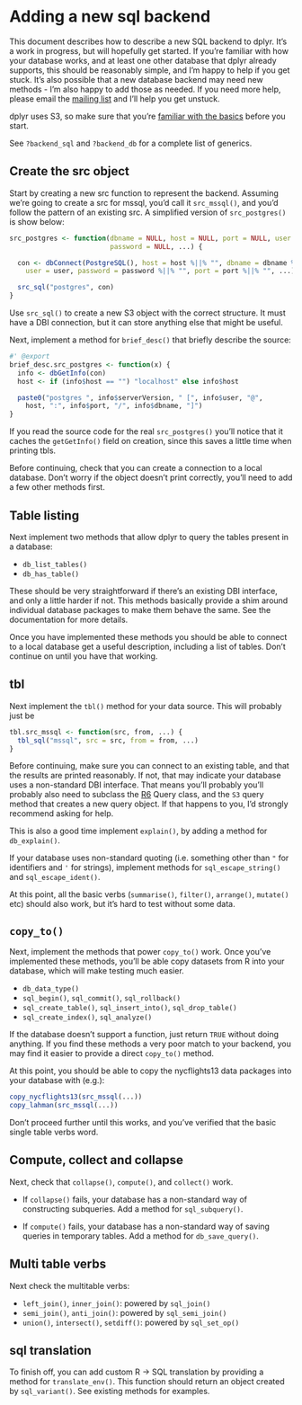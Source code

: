 <!--
%\VignetteEngine{knitr}
%\VignetteIndexEntry{Adding new database support to dplyr}
-->

# Adding a new sql backend

This document describes how to describe a new SQL backend to dplyr. It's a work in progress, but will hopefully get started. If you're familiar with how your database works, and at least one other database that dplyr already supports, this should be reasonably simple, and I'm happy to help if you get stuck.  It's also possible that a new database backend may need new methods - I'm also happy to add those as needed. If you need more help, please email the [mailing list](mailto:manipulatr@googlegroups.com) and I'll help you get unstuck.

dplyr uses S3, so make sure that you're [familiar with the basics](http://adv-r.had.co.nz/OO-essentials.html#s3) before you start.

See `?backend_sql` and `?backend_db` for a complete list of generics.

## Create the src object

Start by creating a new src function to represent the backend. Assuming we're going to create a src for mssql, you'd call it `src_mssql()`, and you'd follow the pattern of an existing src. A simplified version of `src_postgres()` is show below:

```r
src_postgres <- function(dbname = NULL, host = NULL, port = NULL, user = NULL,
                         password = NULL, ...) {

  con <- dbConnect(PostgreSQL(), host = host %||% "", dbname = dbname %||% "",
    user = user, password = password %||% "", port = port %||% "", ...)

  src_sql("postgres", con)
}
```

Use `src_sql()` to create a new S3 object with the correct structure. It must have a DBI connection, but it can store anything else that might be useful.

Next, implement a method for `brief_desc()` that briefly describe the source:

```r
#' @export
brief_desc.src_postgres <- function(x) {
  info <- dbGetInfo(con)
  host <- if (info$host == "") "localhost" else info$host

  paste0("postgres ", info$serverVersion, " [", info$user, "@",
    host, ":", info$port, "/", info$dbname, "]")
}
```

If you read the source code for the real `src_postgres()` you'll notice that it caches the `getGetInfo()` field on creation, since this saves a little time when printing tbls.

Before continuing, check that you can create a connection to a local database. Don't worry if the object doesn't print correctly, you'll need to add a few other methods first.

## Table listing

Next implement two methods that allow dplyr to query the tables present in a database:

* `db_list_tables()`
* `db_has_table()`

These should be very straightforward if there's an existing DBI interface, and only a little harder if not. This methods basically provide a shim around individual database packages to make them behave the same. See the documentation for more details.

Once you have implemented these methods you should be able to connect to a local database get a useful description, including a list of tables. Don't continue on until you have that working.

## tbl

Next implement the `tbl()` method for your data source. This will probably just be

```r
tbl.src_mssql <- function(src, from, ...) {
  tbl_sql("mssql", src = src, from = from, ...)
}
```

Before continuing, make sure you can connect to an existing table, and that the results are printed reasonably. If not, that may indicate your database uses a non-standard DBI interface. That means you'll probably you'll probably also need to subclass the [R6](http://cran.r-project.org/web/packages/R6/vignettes/Introduction.html) Query class, and the `S3` query method that creates a new query object. If that happens to you, I'd strongly recommend asking for help.

This is also a good time implement `explain()`, by adding a method for `db_explain()`.

If your database uses non-standard quoting (i.e. something other than `"` for identifiers and `'` for strings), implement methods for `sql_escape_string()` and `sql_escape_ident()`.

At this point, all the basic verbs (`summarise()`, `filter()`, `arrange()`, `mutate()` etc) should also work, but it's hard to test without some data.

## `copy_to()`

Next, implement the methods that power `copy_to()` work. Once you've implemented these methods, you'll be able copy datasets from R into your database, which will make testing much easier.

* `db_data_type()`
* `sql_begin()`, `sql_commit()`, `sql_rollback()`
* `sql_create_table()`, `sql_insert_into()`, `sql_drop_table()`
* `sql_create_index()`, `sql_analyze()`

If the database doesn't support a function, just return `TRUE` without doing anything. If you find these methods a very poor match to your backend, you may find it easier to provide a direct `copy_to()` method.

At this point, you should be able to copy the nycflights13 data packages into your database with (e.g.):

```r
copy_nycflights13(src_mssql(...))
copy_lahman(src_mssql(...))
```

Don't proceed further until this works, and you've verified that the basic single table verbs word.

## Compute, collect and collapse

Next, check that `collapse()`, `compute()`, and `collect()` work.

* If `collapse()` fails, your database has a non-standard way of constructing 
  subqueries. Add a method for `sql_subquery()`.
  
* If `compute()` fails, your database has a non-standard way of saving queries
  in temporary tables. Add a method for `db_save_query()`.

## Multi table verbs

Next check the multitable verbs:

* `left_join()`, `inner_join()`: powered by `sql_join()`
* `semi_join()`, `anti_join()`: powered by `sql_semi_join()`
* `union()`, `intersect()`, `setdiff()`: powered by `sql_set_op()`

## sql translation

To finish off, you can add custom R -> SQL translation by providing a method for `translate_env()`. This function should return an object created by `sql_variant()`. See existing methods for examples.
